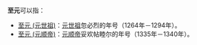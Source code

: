'''至元'''可以指：

* [[至元_(元世祖)|至元 (元世祖)]]：[[忽必烈|元世祖]]忽必烈的年号（1264年－1294年）。
* [[至元_(元顺帝)|至元 (元顺帝)]]：[[元順帝|元顺帝]]妥欢帖睦尔的年号（1335年－1340年）。

{{消歧義|Z|Cat=年号消歧义}}